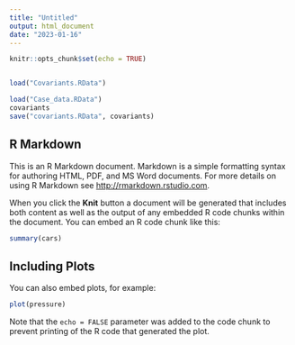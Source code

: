 ```yaml
---
title: "Untitled"
output: html_document
date: "2023-01-16"
---
```


```r
knitr::opts_chunk$set(echo = TRUE)


load("Covariants.RData")

load("Case_data.RData")
covariants
save("covariants.RData", covariants)
```

## R Markdown

This is an R Markdown document. Markdown is a simple formatting syntax for authoring HTML, PDF, and MS Word documents. For more details on using R Markdown see <http://rmarkdown.rstudio.com>.

When you click the **Knit** button a document will be generated that includes both content as well as the output of any embedded R code chunks within the document. You can embed an R code chunk like this:

```r
summary(cars)
```

## Including Plots

You can also embed plots, for example:

```r
plot(pressure)
```

Note that the `echo = FALSE` parameter was added to the code chunk to prevent printing of the R code that generated the plot.
